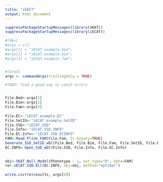 ```yaml
---
title: "iEACT"
output: html_document
---
```


```r
suppressPackageStartupMessages(library(SKAT))
suppressPackageStartupMessages(library(iECAT))

#[dev]
#args = c();
#args[1] = "iECAT.example.bed";
#args[2] = "iECAT.example.bim";
#args[3] = "iECAT.example.fam";


#[prod]
args <- commandArgs(trailingOnly = TRUE)

#TODO: find a good way to catch errors


File.Bed<-args[1]
File.Bim<-args[2]
File.Fam<-args[3]
            
File.EC<-"iECAT.example.EC"
File.SetID<-"iECAT.example.SetID"
File.SSD<-"iECAT.SSD"
File.Info<-"iECAT.SSD.INFO"
File.EC.Info<-"iECAT.SSD.ECINFO"
FAM<-Read_Plink_FAM(File.Fam, Is.binary=TRUE)
Generate_SSD_SetID_wEC(File.Bed, File.Bim, File.Fam, File.SetID, File.EC, File.SSD, File.Info, File.EC.Info)
EC.INFO= Open_SSD_wEC(File.SSD, File.Info, File.EC.Info)
            
            
obj<-SKAT_Null_Model(Phenotype ~ 1, out_type="D", data=FAM)
re<-iECAT.SSD.All(EC.INFO, obj=obj, method="optimal")
            
write.csv(re$results, args[4])



```
